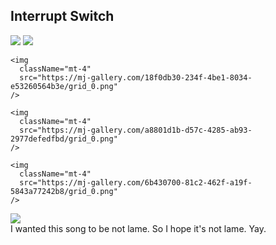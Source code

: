 <div className="m-5 p-5 bg-blue-100 rounded-md shadow-sm">

<h2 className="text-2xl font-bold mb-4 text-white">Interrupt Switch</h2>

<div class="grid grid-rows-1 grid-flow-col gap-4">
  <div class="row-span-3 gap-2">
    <img src="https://mj-gallery.com/4b3a3c20-41ba-493f-8f01-24a8d90089e9/grid_0.png" />
    <img
      className="mt-4"
      src="https://mj-gallery.com/57b45fe7-32c6-4523-a423-83aa43da5a9f/grid_0.png"
    />

    <img
      className="mt-4"
      src="https://mj-gallery.com/18f0db30-234f-4be1-8034-e53260564b3e/grid_0.png"
    />

    <img
      className="mt-4"
      src="https://mj-gallery.com/a8801d1b-d57c-4285-ab93-2977defedfbd/grid_0.png"
    />

    <img
      className="mt-4"
      src="https://mj-gallery.com/6b430700-81c2-462f-a19f-5843a77242b8/grid_0.png"
    />

  </div>
  <div class="col-span-2 ...">
    <img src="https://mj-gallery.com/82e74199-e9f4-49cb-ba28-c20378a0ac2f/grid_0.png" />
  </div>
  <div>I wanted this song to be not lame. So I hope it's not lame. Yay.</div>
</div>

</div>
